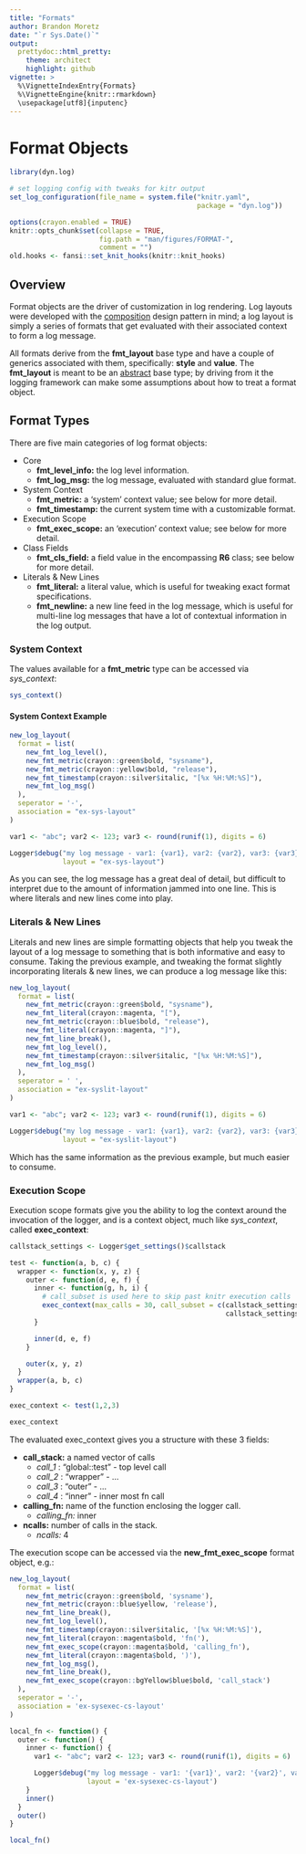 ```yaml
---
title: "Formats"
author: Brandon Moretz
date: "`r Sys.Date()`"
output:
  prettydoc::html_pretty:
    theme: architect
    highlight: github
vignette: >
  %\VignetteIndexEntry{Formats}
  %\VignetteEngine{knitr::rmarkdown}
  \usepackage[utf8]{inputenc}
---
```


# Format Objects

```r
library(dyn.log)

# set logging config with tweaks for kitr output
set_log_configuration(file_name = system.file("knitr.yaml",
                                              package = "dyn.log"))
```

```r
options(crayon.enabled = TRUE)
knitr::opts_chunk$set(collapse = TRUE,
                      fig.path = "man/figures/FORMAT-",
                      comment = "")
old.hooks <- fansi::set_knit_hooks(knitr::knit_hooks)
```

## Overview

Format objects are the driver of customization in log rendering. Log layouts were developed with the [composition](https://en.wikipedia.org/wiki/Composite_pattern) design pattern in mind; a log layout is simply a series of formats that get evaluated with their associated context to form a log message.

All formats derive from the **fmt_layout** base type and have a couple of generics associated with them, specifically: **style** and **value**. The **fmt_layout** is meant to be an [abstract](https://en.wikipedia.org/wiki/Abstract_type) base type; by driving from it the logging framework can make some assumptions about how to treat a format object.

## Format Types

There are five main categories of log format objects:

* Core
  + **fmt_level_info:** the log level information.
  + **fmt_log_msg:** the log message, evaluated with standard glue format.
* System Context
  + **fmt_metric:** a 'system' context value; see below for more detail.
  + **fmt_timestamp:** the current system time with a customizable format.
* Execution Scope
  + **fmt_exec_scope:** an 'execution' context value; see below for more detail.
* Class Fields
  + **fmt_cls_field:** a field value in the encompassing **R6** class; see below for more detail.
* Literals & New Lines
  + **fmt_literal:** a literal value, which is useful for tweaking exact format specifications.
  + **fmt_newline:** a new line feed in the log message, which is useful for multi-line log messages that have a lot of contextual information in the log output.
  
### System Context

The values available for a **fmt_metric** type can be accessed via *sys_context*:

```r
sys_context()
```

#### System Context Example

```r
new_log_layout(
  format = list(
    new_fmt_log_level(),
    new_fmt_metric(crayon::green$bold, "sysname"),
    new_fmt_metric(crayon::yellow$bold, "release"),
    new_fmt_timestamp(crayon::silver$italic, "[%x %H:%M:%S]"),
    new_fmt_log_msg()
  ),
  seperator = '-',
  association = "ex-sys-layout"
)

var1 <- "abc"; var2 <- 123; var3 <- round(runif(1), digits = 6)

Logger$debug("my log message - var1: {var1}, var2: {var2}, var3: {var3}",
             layout = "ex-sys-layout")
```

As you can see, the log message has a great deal of detail, but difficult to interpret due to the amount of information jammed into one line. This is where literals and new lines come into play.

### Literals & New Lines

Literals and new lines are simple formatting objects that help you tweak the layout of a log message to something that is both informative and easy to consume. Taking the previous example, and tweaking the format slightly incorporating literals & new lines, we can produce a log message like this:

```r
new_log_layout(
  format = list(
    new_fmt_metric(crayon::green$bold, "sysname"),
    new_fmt_literal(crayon::magenta, "["),
    new_fmt_metric(crayon::blue$bold, "release"),
    new_fmt_literal(crayon::magenta, "]"),
    new_fmt_line_break(),
    new_fmt_log_level(),
    new_fmt_timestamp(crayon::silver$italic, "[%x %H:%M:%S]"),
    new_fmt_log_msg()
  ),
  seperator = ' ',
  association = "ex-syslit-layout"
)

var1 <- "abc"; var2 <- 123; var3 <- round(runif(1), digits = 6)

Logger$debug("my log message - var1: {var1}, var2: {var2}, var3: {var3}",
             layout = "ex-syslit-layout")
```

Which has the same information as the previous example, but much easier to consume.

### Execution Scope

Execution scope formats give you the ability to log the context around the invocation of the logger, and is a 
context object, much like *sys_context*, called **exec_context**:

```r
callstack_settings <- Logger$get_settings()$callstack
```

```r
test <- function(a, b, c) {
  wrapper <- function(x, y, z) {
    outer <- function(d, e, f) {
      inner <- function(g, h, i) {
        # call_subset is used here to skip past knitr execution calls
        exec_context(max_calls = 30, call_subset = c(callstack_settings$start,
                                                     callstack_settings$stop))
      }

      inner(d, e, f)
    }

    outer(x, y, z)
  }
  wrapper(a, b, c)
}

exec_context <- test(1,2,3)
```

```r
exec_context
```

The evaluated exec_context gives you a structure with these 3 fields:

* **call_stack:** a named vector of calls
  + *call_1* : "global::test" - top level call
  + *call_2* : "wrapper" - ...
  + *call_3* : "outer" - ...
  + *call_4* : "inner" - inner most fn call
* **calling_fn:** name of the function enclosing the logger call.
  + *calling_fn:* inner
* **ncalls:** number of calls in the stack.
  + *ncalls:* 4

The execution scope can be accessed via the **new_fmt_exec_scope** format object, e.g.:

```r
new_log_layout(
  format = list(
    new_fmt_metric(crayon::green$bold, 'sysname'),
    new_fmt_metric(crayon::blue$yellow, 'release'),
    new_fmt_line_break(),
    new_fmt_log_level(),
    new_fmt_timestamp(crayon::silver$italic, '[%x %H:%M:%S]'),
    new_fmt_literal(crayon::magenta$bold, 'fn('),
    new_fmt_exec_scope(crayon::magenta$bold, 'calling_fn'),
    new_fmt_literal(crayon::magenta$bold, ')'),
    new_fmt_log_msg(),
    new_fmt_line_break(),
    new_fmt_exec_scope(crayon::bgYellow$blue$bold, 'call_stack')
  ),
  seperator = '-',
  association = 'ex-sysexec-cs-layout'
)

local_fn <- function() {
  outer <- function() {
    inner <- function() {
      var1 <- "abc"; var2 <- 123; var3 <- round(runif(1), digits = 6)

      Logger$debug("my log message - var1: '{var1}', var2: '{var2}', var3: '{var3}'",
                   layout = 'ex-sysexec-cs-layout')
    }
    inner()
  }
  outer()
}

local_fn()
```

